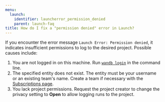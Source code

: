 ```yaml
---
menu:
  launch:
    identifier: launcherror_permission_denied
    parent: launch-faq
title: How do I fix a "permission denied" error in Launch?
---
```


If you encounter the error message `Launch Error: Permission denied`, it indicates insufficient permissions to log to the desired project. Possible causes include:

1. You are not logged in on this machine. Run [`wandb login`](/models/ref/cli/wandb-login) in the command line.
2. The specified entity does not exist. The entity must be your username or an existing team's name. Create a team if necessary with the [Subscriptions page](https://app.wandb.ai/billing).
3. You lack project permissions. Request the project creator to change the privacy setting to **Open** to allow logging runs to the project.